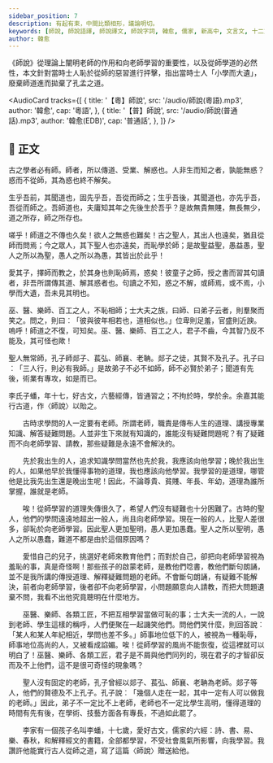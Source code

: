 ```yaml
---
sidebar_position: 7
description: 有起有束，中間比類相形，議論明切。
keywords: [師說, 師說語譯, 師說譯文, 師說字詞, 韓愈, 儒家, 新高中, 文言文, 十二篇範文, DSE]
author: 韓愈
---
```


<Intro>

《師說》從理論上闡明老師的作用和向老師學習的重要性，以及從師學道的必然性，本文針對當時士人恥於從師的惡習進行抨擊，指出當時士人「小學而大遺」，廢棄師道進而拋棄了孔孟之道。

</Intro>

<AudioCard
  tracks={[
    {
      title: '【粵】師說',
      src: '/audio/師說(粵語).mp3',
      author: '韓愈',
      cap: '粵語',
    },
    {
      title: '【普】師說',
      src: '/audio/師說(普通話).mp3',
      author: '韓愈(EDB)',
      cap: '普通話',
    },
  ]}
/>

## 📖 正文

<div className="main prose" data-paragraph='true'>

古之學者必有師。師者，所以傳道、受業、解惑也。人非生而知之者，孰能無惑？惑而不從師，其為惑也終不解矣。

生乎吾前，其聞道也，固先乎吾，吾從而師之；生乎吾後，其聞道也，亦先乎吾，吾從而師之。吾師道也，夫庸知其年之先後生於吾乎？是故無貴無賤，無長無少，道之所存，師之所存也。

嗟乎！師道之不傳也久矣！欲人之無惑也難矣！古之聖人，其出人也遠矣，猶且從師而問焉；今之眾人，其下聖人也亦遠矣，而恥學於師；是故聖益聖，愚益愚，聖人之所以為聖，愚人之所以為愚，其皆出於此乎！

愛其子，擇師而教之，於其身也則恥師焉，惑矣！彼童子之師，授之書而習其句讀者，非吾所謂傳其道、解其惑者也。句讀之不知，惑之不解，或師焉，或不焉，小學而大遺，吾未見其明也。

巫、醫、樂師、百工之人，不恥相師；士大夫之族，曰師、曰弟子云者，則羣聚而笑之。問之，則曰︰「彼與彼年相若也，道相似也。」位卑則足羞，官盛則近諛。嗚呼！師道之不復，可知矣。巫、醫、樂師、百工之人，君子不齒，今其智乃反不能及，其可怪也歟！

聖人無常師，孔子師郯子、萇弘、師襄、老聃。郯子之徒，其賢不及孔子。孔子曰︰「三人行，則必有我師。」是故弟子不必不如師，師不必賢於弟子；聞道有先後，術業有專攻，如是而已。

李氏子蟠，年十七，好古文，六藝經傳，皆通習之；不拘於時，學於余。余嘉其能行古道，作〈師說〉以貽之。

</div>

<Translation>

　　古時求學問的人一定要有老師。所謂老師，職責是傳布人生的道理、講授專業知識、解答疑難問題。人並非生下來就有知識的，誰能沒有疑難問題呢？有了疑難而不向老師學習、請教，那些疑難是永遠不會解決的。

　　先於我出生的人，追求知識學問當然也先於我，我應該向他學習；晚於我出生的人，如果他早於我懂得事物的道理，我也應該向他學習。我學習的是道理，哪管他是比我先出生還是晚出生呢！因此，不論尊貴、貧賤、年長、年幼，道理為誰所掌握，誰就是老師。

　　唉！從師學習的道理失傳很久了，希望人們沒有疑難也十分困難了。古時的聖人，他們的學問遠遠地超出一般人，尚且向老師學習。現在一般的人，比聖人差很多，卻恥於向老師學習。因此聖人更加聖明，愚人更加愚蠢。聖人之所以聖明，愚人之所以愚蠢，難道不都是由於這個原因嗎？

　　愛惜自己的兒子，挑選好老師來教育他們；而對於自己，卻把向老師學習視為羞恥的事，真是奇怪啊！那些孩子的啟蒙老師，是教他們唸書，教他們斷句朗誦，並不是我所講的傳授道理、解釋疑難問題的老師。不會斷句朗誦，有疑難不能解決，前者向老師學習，後者卻不向老師學習，小問題願意向人請教，而把大問題遺棄不問，我看不出他究竟聰明在什麼地方。

　　巫醫、樂師、各類工匠，不把互相學習當做可恥的事；士大夫一流的人，一說到老師、學生這樣的稱呼，人們便聚在一起譏笑他們。問他們笑什麼，則回答說︰「某人和某人年紀相近，學問也差不多。」師事地位低下的人，被視為一種恥辱，師事地位高尚的人，又被看成諂媚。唉！從師學習的風尚不能恢復，從這裡就可以明白了！巫醫、樂師、各類工匠，君子是不屑與他們同列的，現在君子的才智卻反而及不上他們，這不是很可奇怪的現象嗎？

　　聖人沒有固定的老師，孔子曾經以郯子、萇弘、師襄、老聃為老師。郯子等人，他們的賢德及不上孔子。孔子說︰「幾個人走在一起，其中一定有人可以做我的老師。」因此，弟子不一定比不上老師，老師也不一定比學生高明，懂得道理的時間有先有後，在學術、技藝方面各有專長，不過如此罷了。

　　李家有一個孩子名叫李蟠，十七歲，愛好古文，儒家的六經︰詩、書、易、樂、春秋，和解釋經文的書籍，全部都學習，不受社會風氣所影響，向我學習。我讚許他能實行古人從師之道，寫了這篇〈師說〉贈送給他。

</Translation>

<Media>

<Tabs>
  <TabItem value='經典動畫教材套' default>
    <Youtube id='O3bKd-Li5ho' />
  </TabItem>
</Tabs>

</Media>

<!-- <Resources>

</Resources> -->
